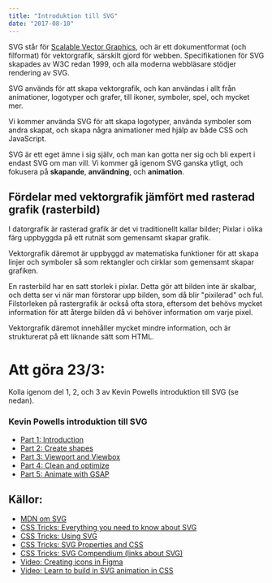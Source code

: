 ```yaml
---
title: "Introduktion till SVG"
date: "2017-08-10"
---
```


SVG står för [Scalable Vector Graphics](https://sv.wikipedia.org/wiki/Scalable_Vector_Graphics), och är ett dokumentformat (och filformat) för vektorgrafik, särskilt gjord för webben. Specifikationen för SVG skapades av W3C redan 1999, och alla moderna webbläsare stödjer rendering av SVG.

SVG används för att skapa vektorgrafik, och kan användas i allt från animationer, logotyper och grafer, till ikoner, symboler, spel, och mycket mer.

Vi kommer använda SVG för att skapa logotyper, använda symboler som andra skapat, och skapa några animationer med hjälp av både CSS och JavaScript.

SVG är ett eget ämne i sig själv, och man kan gotta ner sig och bli expert i endast SVG om man vill. Vi kommer gå igenom SVG ganska ytligt, och fokusera på **skapande**, **användning**, och **animation**.

## Fördelar med vektorgrafik jämfört med rasterad grafik (rasterbild)

I datorgrafik är rasterad grafik är det vi traditionellt kallar bilder; Pixlar i olika färg uppbyggda på ett rutnät som gemensamt skapar grafik.

Vektorgrafik däremot är uppbyggd av matematiska funktioner för att skapa linjer och symboler så som rektangler och cirklar som gemensamt skapar grafiken.

En rasterbild har en satt storlek i pixlar. Detta gör att bilden inte är skalbar, och detta ser vi när man förstorar upp bilden, som då blir "pixilerad" och ful. Filstorleken på rastergrafik är också ofta stora, eftersom det behövs mycket information för att återge bilden då vi behöver information om varje pixel.

Vektorgrafik däremot innehåller mycket mindre information, och är strukturerat på ett liknande sätt som HTML.

# Att göra 23/3:

Kolla igenom del 1, 2, och 3 av Kevin Powells introduktion till SVG (se nedan).

### Kevin Powells introduktion till SVG

- [Part 1: Introduction](https://www.youtube.com/watch?v=ZJSCl6XEdP8)
- [Part 2: Create shapes](https://www.youtube.com/watch?v=9Y4P3FvZ5bg)
- [Part 3: Viewport and Viewbox](https://www.youtube.com/watch?v=TBYJ2V1jAlA)
- [Part 4: Clean and optimize](https://www.youtube.com/watch?v=cWh0de8IhX4)
- [Part 5: Animate with GSAP](https://www.youtube.com/watch?v=4XJ8yS0zpa4)

## Källor:

- [MDN om SVG](https://developer.mozilla.org/en-US/docs/Web/SVG)
- [CSS Tricks: Everything you need to know about SVG](https://css-tricks.com/lodge/svg/)
- [CSS Tricks: Using SVG](https://css-tricks.com/using-svg/)
- [CSS Tricks: SVG Properties and CSS](https://css-tricks.com/svg-properties-and-css/)
- [CSS Tricks: SVG Compendium (links about SVG)](https://css-tricks.com/mega-list-svg-information/)
- [Video: Creating icons in Figma](https://www.youtube.com/watch?v=B_KeOTlDdSQ)
- [Video: Learn to build in SVG animation in CSS](https://www.youtube.com/watch?v=gWai7fYp9PY)
